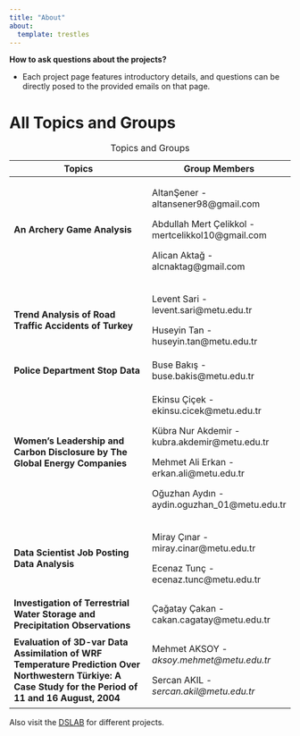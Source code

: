 ```yaml
---
title: "About"
about:
  template: trestles
---
```


**How to ask questions about the projects?**

-   Each project page features introductory details, and questions can be directly posed to the provided emails on that page.

# All Topics and Groups

+-----------------------------------------------------------------------------------------------------------------------------------------------------------+----------------------------------------------------+
| Topics                                                                                                                                                    | Group Members                                      |
+===========================================================================================================================================================+====================================================+
| **An Archery Game Analysis**                                                                                                                              | AltanŞener - altansener98\@gmail.com               |
|                                                                                                                                                           |                                                    |
|                                                                                                                                                           | Abdullah Mert Çelikkol - mertcelikkol10\@gmail.com |
|                                                                                                                                                           |                                                    |
|                                                                                                                                                           | Alican Aktağ - alcnaktag\@gmail.com                |
+-----------------------------------------------------------------------------------------------------------------------------------------------------------+----------------------------------------------------+
| **Trend Analysis of Road Traffic Accidents of Turkey**                                                                                                    | Levent Sari - levent.sari\@metu.edu.tr             |
|                                                                                                                                                           |                                                    |
|                                                                                                                                                           | Huseyin Tan - huseyin.tan\@metu.edu.tr             |
+-----------------------------------------------------------------------------------------------------------------------------------------------------------+----------------------------------------------------+
| **Police Department Stop Data**                                                                                                                           | Buse Bakış - buse.bakis\@metu.edu.tr               |
+-----------------------------------------------------------------------------------------------------------------------------------------------------------+----------------------------------------------------+
| **Women’s Leadership and Carbon Disclosure by The Global Energy Companies**                                                                               | Ekinsu Çiçek - ekinsu.cicek\@metu.edu.tr           |
|                                                                                                                                                           |                                                    |
|                                                                                                                                                           | Kübra Nur Akdemir - kubra.akdemir\@metu.edu.tr     |
|                                                                                                                                                           |                                                    |
|                                                                                                                                                           | Mehmet Ali Erkan - erkan.ali\@metu.edu.tr          |
|                                                                                                                                                           |                                                    |
|                                                                                                                                                           | Oğuzhan Aydın - aydin.oguzhan_01\@metu.edu.tr      |
+-----------------------------------------------------------------------------------------------------------------------------------------------------------+----------------------------------------------------+
| **Data Scientist Job Posting Data Analysis**                                                                                                              | Miray Çınar - miray.cinar\@metu.edu.tr             |
|                                                                                                                                                           |                                                    |
|                                                                                                                                                           | Ecenaz Tunç - ecenaz.tunc\@metu.edu.tr             |
+-----------------------------------------------------------------------------------------------------------------------------------------------------------+----------------------------------------------------+
| **Investigation of Terrestrial Water Storage and Precipitation Observations**                                                                             | Çağatay Çakan - cakan.cagatay\@metu.edu.tr         |
+-----------------------------------------------------------------------------------------------------------------------------------------------------------+----------------------------------------------------+
| **Evaluation of 3D-var Data Assimilation of WRF Temperature Prediction Over Northwestern Türkiye: A Case Study for the Period of 11 and 16 August, 2004** | Mehmet AKSOY - *aksoy.mehmet\@metu.edu.tr*         |
|                                                                                                                                                           |                                                    |
|                                                                                                                                                           | Sercan AKIL - *sercan.akil\@metu.edu.tr*           |
+-----------------------------------------------------------------------------------------------------------------------------------------------------------+----------------------------------------------------+

: Topics and Groups

Also visit the [DSLAB](https://dslab-stat.metu.edu.tr) for different projects.
